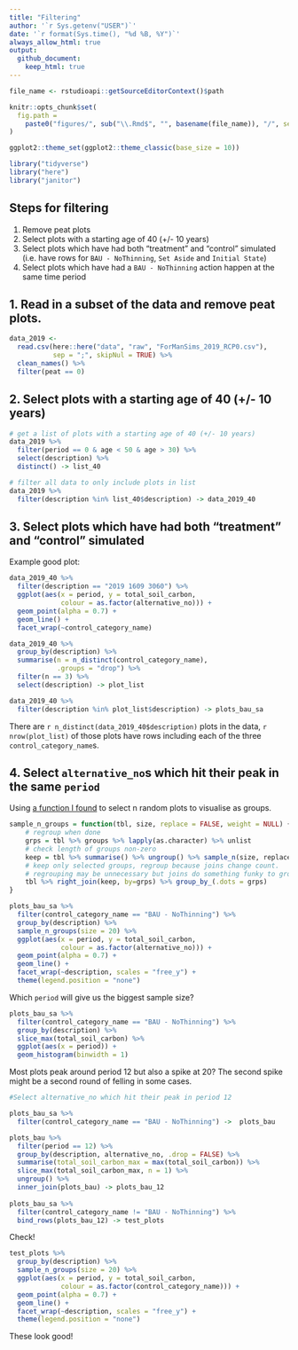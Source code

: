 ```yaml
---
title: "Filtering"
author: '`r Sys.getenv("USER")`'
date: '`r format(Sys.time(), "%d %B, %Y")`' 
always_allow_html: true
output: 
  github_document:
    keep_html: true
---
```

	
```r
file_name <- rstudioapi::getSourceEditorContext()$path

knitr::opts_chunk$set(
  fig.path =
    paste0("figures/", sub("\\.Rmd$", "", basename(file_name)), "/", sep = "")
)

ggplot2::theme_set(ggplot2::theme_classic(base_size = 10))
```

```r
library("tidyverse")
library("here")
library("janitor")
```

## Steps for filtering

1. Remove peat plots
2. Select plots with a starting age of 40 (+/- 10 years)
3. Select plots which have had both "treatment" and "control" simulated (i.e. have rows for `BAU - NoThinning`, `Set Aside` and `Initial State`)
4. Select plots which have had a `BAU - NoThinning` action happen at the same time period 

## 1. Read in a subset of the data and remove peat plots.

```r
data_2019 <-
  read.csv(here::here("data", "raw", "ForManSims_2019_RCP0.csv"),
           sep = ";", skipNul = TRUE) %>% 
  clean_names() %>% 
  filter(peat == 0)
```

## 2. Select plots with a starting age of 40 (+/- 10 years)

```r
# get a list of plots with a starting age of 40 (+/- 10 years)
data_2019 %>%
  filter(period == 0 & age < 50 & age > 30) %>%
  select(description) %>%
  distinct() -> list_40

# filter all data to only include plots in list
data_2019 %>%
  filter(description %in% list_40$description) -> data_2019_40
```

## 3. Select plots which have had both "treatment" and "control" simulated

Example good plot:

```r
data_2019_40 %>% 
  filter(description == "2019 1609 3060") %>% 
  ggplot(aes(x = period, y = total_soil_carbon, 
             colour = as.factor(alternative_no))) +
  geom_point(alpha = 0.7) +
  geom_line() +
  facet_wrap(~control_category_name) 
```

```r
data_2019_40 %>%
  group_by(description) %>%
  summarise(n = n_distinct(control_category_name),
            .groups = "drop") %>%
  filter(n == 3) %>%
  select(description) -> plot_list

data_2019_40 %>%
  filter(description %in% plot_list$description) -> plots_bau_sa

```

There are `r n_distinct(data_2019_40$description)` plots in the data, 
`r nrow(plot_list)` of those plots have rows including each of the three `control_category_name`s.

## 4. Select `alternative_no`s which hit their peak in the same `period`

Using [a function I found](https://github.com/tidyverse/dplyr/issues/361) 
to select n random plots to visualise as groups.

```r
sample_n_groups = function(tbl, size, replace = FALSE, weight = NULL) {
    # regroup when done
    grps = tbl %>% groups %>% lapply(as.character) %>% unlist
    # check length of groups non-zero
    keep = tbl %>% summarise() %>% ungroup() %>% sample_n(size, replace, weight)
    # keep only selected groups, regroup because joins change count.
    # regrouping may be unnecessary but joins do something funky to grouping variable
    tbl %>% right_join(keep, by=grps) %>% group_by_(.dots = grps)
}
```

```r
plots_bau_sa %>%
  filter(control_category_name == "BAU - NoThinning") %>% 
  group_by(description) %>% 
  sample_n_groups(size = 20) %>% 
  ggplot(aes(x = period, y = total_soil_carbon, 
             colour = as.factor(alternative_no))) +
  geom_point(alpha = 0.7) +
  geom_line() +
  facet_wrap(~description, scales = "free_y") +
  theme(legend.position = "none")
```

Which `period` will give us the biggest sample size?

```r
plots_bau_sa %>%
  filter(control_category_name == "BAU - NoThinning") %>% 
  group_by(description) %>%
  slice_max(total_soil_carbon) %>% 
  ggplot(aes(x = period)) +
  geom_histogram(binwidth = 1)
```

Most plots peak around period 12 but also a spike at 20? 
The second spike might be a second round of felling in some cases.

```r
#Select alternative_no which hit their peak in period 12

plots_bau_sa %>%
  filter(control_category_name == "BAU - NoThinning") ->  plots_bau

plots_bau %>% 
  filter(period == 12) %>%
  group_by(description, alternative_no, .drop = FALSE) %>%
  summarise(total_soil_carbon_max = max(total_soil_carbon)) %>% 
  slice_max(total_soil_carbon_max, n = 1) %>%
  ungroup() %>% 
  inner_join(plots_bau) -> plots_bau_12
  
plots_bau_sa %>%
  filter(control_category_name != "BAU - NoThinning") %>% 
  bind_rows(plots_bau_12) -> test_plots

```

Check!

```r
test_plots %>%
  group_by(description) %>% 
  sample_n_groups(size = 20) %>% 
  ggplot(aes(x = period, y = total_soil_carbon, 
             colour = as.factor(control_category_name))) +
  geom_point(alpha = 0.7) +
  geom_line() +
  facet_wrap(~description, scales = "free_y") +
  theme(legend.position = "none")
```

These look good!
